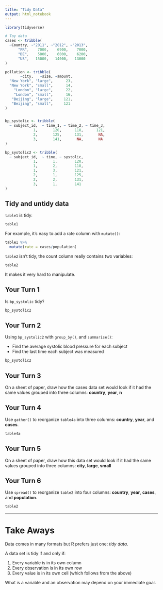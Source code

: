 ```yaml
---
title: "Tidy Data"
output: html_notebook
---
```


<!-- This file by Charlotte Wickham is licensed under a Creative Commons Attribution 4.0 International License, adapted from the orignal work at https://github.com/rstudio/master-the-tidyverse by RStudio. -->

```r
library(tidyverse)

# Toy data
cases <- tribble(
  ~Country, ~"2011", ~"2012", ~"2013",
      "FR",    7000,    6900,    7000,
      "DE",    5800,    6000,    6200,
      "US",   15000,   14000,   13000
)

pollution <- tribble(
       ~city,   ~size, ~amount,
  "New York", "large",      23,
  "New York", "small",      14,
    "London", "large",      22,
    "London", "small",      16,
   "Beijing", "large",     121,
   "Beijing", "small",     121
)


bp_systolic <- tribble(
  ~ subject_id,  ~ time_1, ~ time_2, ~ time_3,
             1,       120,      118,      121,
             2,       125,      131,       NA,
             3,       141,       NA,       NA 
)

bp_systolic2 <- tribble(
  ~ subject_id,  ~ time, ~ systolic,
             1,       1,        120,
             1,       2,        118,
             1,       3,        121,
             2,       1,        125,
             2,       2,        131,
             3,       1,        141
)
```

## Tidy and untidy data

`table1` is tidy:
```r
table1 
```

For example, it's easy to add a rate column with `mutate()`:
```r
table1 %>%
  mutate(rate = cases/population)
```

`table2` isn't tidy, the count column really contains two variables:
```r
table2
```

It makes it very hard to manipulate.

## Your Turn 1

Is `bp_systolic` tidy?

```r
bp_systolic2 
```

## Your Turn 2

Using `bp_systolic2` with `group_by()`, and `summarise()`:

* Find the average systolic blood pressure for each subject
* Find the last time each subject was measured

```r
bp_systolic2
```

## Your Turn 3

On a sheet of paper, draw how the cases data set would look if it had the same values grouped into three columns: **country**, **year**, **n**

## Your Turn 4

Use `gather()` to reorganize `table4a` into three columns: **country**, **year**, and **cases**.

```r
table4a 
```

## Your Turn 5

On a sheet of paper, draw how this data set would look if it had the same values grouped into three columns: **city**, **large**, **small**

## Your Turn 6

Use `spread()` to reorganize `table2` into four columns: **country**, **year**, **cases**, and **population**.

```r
table2 
```

***

# Take Aways

Data comes in many formats but R prefers just one: _tidy data_.

A data set is tidy if and only if:

1. Every variable is in its own column
2. Every observation is in its own row
3. Every value is in its own cell (which follows from the above)

What is a variable and an observation may depend on your immediate goal.
